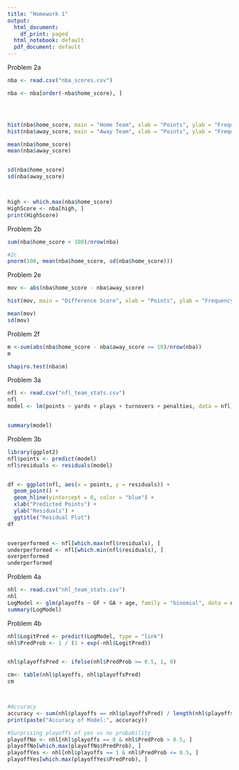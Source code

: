 ```yaml
---
title: "Homework 1"
output:
  html_document:
    df_print: paged
  html_notebook: default
  pdf_document: default
---
```


Problem 2a

```r
nba <- read.csv("nba_scores.csv")

nba <- nba[order(-nba$home_score), ]




hist(nba$home_score, main = "Home Team", xlab = "Points", ylab = "Frequency", col = "blue")
hist(nba$away_score, main = "Away Team", xlab = "Points", ylab = "Frequency", col = "red")

mean(nba$home_score)
mean(nba$away_score)


sd(nba$home_score)
sd(nba$away_score)



high <- which.max(nba$home_score)
HighScore <- nba[high, ]
print(HighScore)


```

Problem 2b

```r
sum(nba$home_score < 100)/nrow(nba)

#2c
pnorm(100, mean(nba$home_score, sd(nba$home_score)))

```

Problem 2e

```r
mov <- abs(nba$home_score - nba$away_score)

hist(mov, main = "Difference Score", xlab = "Points", ylab = "Frequency", col = "yellow")

mean(mov)
sd(mov)
```

Problem 2f

```r
m <-sum(abs(nba$home_score - nba$away_score >= 10)/nrow(nba))
m

shapiro.test(nba$m)
```

Problem 3a

```r
nfl <- read.csv("nfl_team_stats.csv")
nfl
model <- lm(points ~ yards + plays + turnovers + penalties, data = nfl)


summary(model)

```

Problem 3b

```r
library(ggplot2)
nfl$points <- predict(model)
nfl$residuals <- residuals(model)


df <- ggplot(nfl, aes(x = points, y = residuals)) +
  geom_point() +
  geom_hline(yintercept = 0, color = "blue") +
  xlab("Predicted Points") +
  ylab("Residuals") +
  ggtitle("Residual Plot")
df


overperformed <- nfl[which.max(nfl$residuals), ]
underperformed <- nfl[which.min(nfl$residuals), ]
overperformed
underperformed

```

Problem 4a

```r
nhl <- read.csv("nhl_team_stats.csv")
nhl
LogModel <- glm(playoffs ~ GF + GA + age, family = "binomial", data = nhl)
summary(LogModel)

```

Problem 4b

```r
nhl$LogitPred <- predict(LogModel, type = "link")
nhl$PredProb <- 1 / (1 + exp(-nhl$LogitPred))


nhl$playoffsPred <- ifelse(nhl$PredProb >= 0.5, 1, 0)

cm<- table(nhl$playoffs, nhl$playoffsPred)
cm



#Accuracy
accuracy <- sum(nhl$playoffs == nhl$playoffsPred) / length(nhl$playoffs)
print(paste("Accuracy of Model:", accuracy))

#Surprising playoffs of yes vs no probability
playoffNo <- nhl[nhl$playoffs == 0 & nhl$PredProb > 0.5, ]
playoffNo[which.max(playoffNo$PredProb), ]
playoffYes <- nhl[nhl$playoffs == 1 & nhl$PredProb <= 0.5, ]
playoffYes[which.max(playoffYes$PredProb), ]



```
